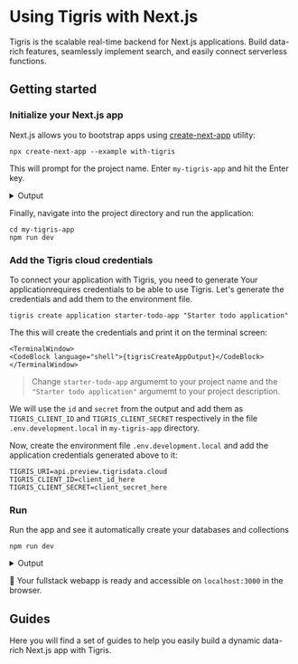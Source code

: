 
# Using Tigris with Next.js

Tigris is the scalable real-time backend for Next.js applications. Build
data-rich features, seamlessly implement search, and easily connect
serverless functions.

## Getting started

<Installation />

### Initialize your Next.js app

Next.js allows you to bootstrap apps using [create-next-app](https://nextjs.org/docs/api-reference/create-next-app)
utility:

```shell
npx create-next-app --example with-tigris
```

This will prompt for the project name. Enter `my-tigris-app` and hit the Enter key. 

<details>
  <summary>Output</summary>
  <TerminalWindow>
    <CodeBlock language="shell">{createNextAppOutput}</CodeBlock>
  </TerminalWindow>
</details>

Finally, navigate into the project directory and run the application:

```
cd my-tigris-app
npm run dev
```

### Add the Tigris cloud credentials
To connect your application with Tigris, you need to generate 
Your applicationrequires credentials to be able to use Tigris. Let's generate the credentials and
add them to the environment file.

```shell
tigris create application starter-todo-app "Starter todo application"
```

The this will create the credentials and print it on the terminal screen:

```mdx-code-block
<TerminalWindow>
<CodeBlock language="shell">{tigrisCreateAppOutput}</CodeBlock>
</TerminalWindow>
```
> Change `starter-todo-app` argumemt to your project name and the `"Starter todo application"` argumemt to your project description.

We will use the `id` and `secret` from the output and add them as `TIGRIS_CLIENT_ID` and `TIGRIS_CLIENT_SECRET`
respectively in the file `.env.development.local` in `my-tigris-app` directory.

Now, create the environment file `.env.development.local` and add the application credentials generated above to it:

```dotenv title=.env.development.local
TIGRIS_URI=api.preview.tigrisdata.cloud
TIGRIS_CLIENT_ID=client_id_here
TIGRIS_CLIENT_SECRET=client_secret_here
```

### Run

Run the app and see it automatically create your databases and collections

```shell
npm run dev
```

<details>
  <summary>Output</summary>
  <TerminalWindow>
    <CodeBlock language="shell">{runNextAppOutput}</CodeBlock>
  </TerminalWindow>
</details>

:tada: Your fullstack webapp is ready and accessible on `localhost:3000` in the browser.

## Guides

Here you will find a set of guides to help you easily build a dynamic data-rich
Next.js app with Tigris.

<NextjsGuidesSection className="two-cols" />
